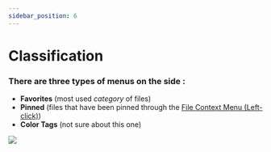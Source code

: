 ```yaml
---
sidebar_position: 6
---
```

# Classification 

### There are three types of menus on the side :

- **Favorites** (most used *category* of files)
- **Pinned** (files that have been pinned through the [File Context Menu (Left-click)](/apps/MinimalApps/Files/File_Context_Menu))
- **Color Tags** (not sure about this one)

<img src="/img/classification.png" />
